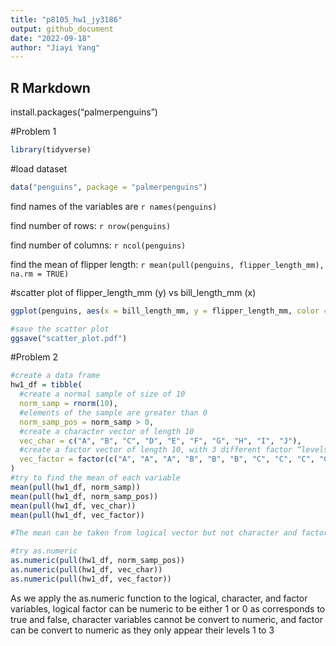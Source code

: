 ```yaml
---
title: "p8105_hw1_jy3186"
output: github_document
date: "2022-09-18"
author: "Jiayi Yang"
---
```


## R Markdown


install.packages("palmerpenguins")

#Problem 1

```r
library(tidyverse)
```
#load dataset
```r
data("penguins", package = "palmerpenguins")
```
find names of the variables are `r names(penguins)`


find number of rows:
`r nrow(penguins)`

find number of columns:
`r ncol(penguins)`

find the mean of flipper length:
`r mean(pull(penguins, flipper_length_mm), na.rm = TRUE)`

#scatter plot of flipper_length_mm (y) vs bill_length_mm (x)
```r
ggplot(penguins, aes(x = bill_length_mm, y = flipper_length_mm, color = species))+ geom_point()

#save the scatter plot
ggsave("scatter_plot.pdf")

```

#Problem 2
```r
#create a data frame
hw1_df = tibble(
  #create a normal sample of size of 10
  norm_samp = rnorm(10),
  #elements of the sample are greater than 0
  norm_samp_pos = norm_samp > 0,
  #create a character vector of length 10
  vec_char = c("A", "B", "C", "D", "E", "F", "G", "H", "I", "J"),
  #create a factor vector of length 10, with 3 different factor “levels” 
  vec_factor = factor(c("A", "A", "A", "B", "B", "B", "C", "C", "C", "C"), levels = c("A", "B", "C")),
)
#try to find the mean of each variable
mean(pull(hw1_df, norm_samp))
mean(pull(hw1_df, norm_samp_pos))
mean(pull(hw1_df, vec_char))
mean(pull(hw1_df, vec_factor))

#The mean can be taken from logical vector but not character and factor vectors

#try as.numeric
as.numeric(pull(hw1_df, norm_samp_pos))
as.numeric(pull(hw1_df, vec_char))
as.numeric(pull(hw1_df, vec_factor))

```
As we apply the as.numeric function to the logical, character, and factor variables, logical factor can be numeric to be either 1 or 0 as corresponds to true and false, 
character variables cannot be convert to numeric, 
and factor can be convert to numeric as they only appear their levels 1 to 3
